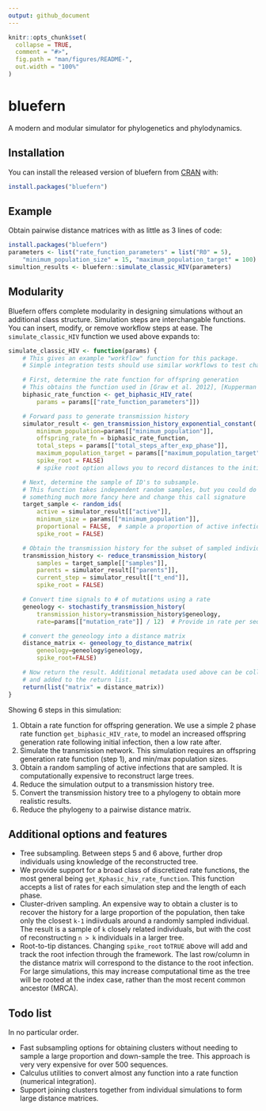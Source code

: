 ```yaml
---
output: github_document
---
```


<!-- README.md is generated from README.Rmd. Please edit that file -->

```r
knitr::opts_chunk$set(
  collapse = TRUE,
  comment = "#>",
  fig.path = "man/figures/README-",
  out.width = "100%"
)
```
# bluefern

<!-- badges: start -->
<!-- badges: end -->

A modern and modular simulator for phylogenetics and phylodynamics.

<!-- One short paragraph about simulation -->

## Installation

You can install the released version of bluefern from [CRAN](https://CRAN.R-project.org) with:

``` r
install.packages("bluefern")
```

## Example

Obtain pairwise distance matrices with as little as 3 lines of code:

```r
install.packages("bluefern")
parameters <- list("rate_function_parameters" = list("R0" = 5),
    "minimum_population_size" = 15, "maximum_population_target" = 100)
simultion_results <- bluefern::simulate_classic_HIV(parameters)
```

## Modularity

Bluefern offers complete modularity in designing simulations without an additional class structure. Simulation steps are interchangable functions. You can insert, modify, or remove workflow steps at ease. The `simulate_classic_HIV` function we used above expands to:

```r
simulate_classic_HIV <- function(params) {
    # This gives an example "workflow" function for this package.
    # Simple integration tests should use similar workflows to test changes.

    # First, determine the rate function for offspring generation
    # This obtains the function used in [Graw et al. 2012], [Kupperman et al. 2022]
    biphasic_rate_function <- get_biphasic_HIV_rate(
        params = params[["rate_function_parameters"]])

    # Forward pass to generate transmission history
    simulator_result <- gen_transmission_history_exponential_constant(
        minimum_population=params[["minimum_population"]],
        offspring_rate_fn = biphasic_rate_function,
        total_steps = params[["total_steps_after_exp_phase"]],
        maximum_population_target = params[["maximum_population_target"]],
        spike_root = FALSE)
        # spike root option allows you to record distances to the initial infection

    # Next, determine the sample of ID's to subsample.
    # This function takes independent random samples, but you could do
    # something much more fancy here and change this call signature
    target_sample <- random_ids(
        active = simulator_result[["active"]],
        minimum_size = params[["minimum_population"]],
        proportional = FALSE,  # sample a proportion of active infections
        spike_root = FALSE)

    # Obtain the transmission history for the subset of sampled individuals
    transmission_history <- reduce_transmission_history(
        samples = target_sample[["samples"]],
        parents = simulator_result[["parents"]],
        current_step = simulator_result[["t_end"]],
        spike_root = FALSE)

    # Convert time signals to # of mutations using a rate
    geneology <- stochastify_transmission_history(
        transmission_history=transmission_history$geneology,
        rate=params[["mutation_rate"]] / 12)  # Provide in rate per sequence per year

    # convert the geneology into a distance matrix
    distance_matrix <- geneology_to_distance_matrix(
        geneology=geneology$geneology,
        spike_root=FALSE)

    # Now return the result. Additional metadata used above can be collected
    # and added to the return list.
    return(list("matrix" = distance_matrix))
}
```

Showing 6 steps in this simulation:

1. Obtain a rate function for offspring generation. We use a simple 2 phase rate function `get_biphasic_HIV_rate`, to model an increased offspring generation rate following initial infection, then a low rate after.
2. Simulate the transmission network. This simulation requires an offspring generation rate function (step 1), and min/max population sizes.
3. Obtain a random sampling of active infections that are sampled. It is computationally expensive to reconstruct large trees.
4. Reduce the simulation output to a transmission history tree.
5. Convert the transmission history tree to a phylogeny to obtain more realistic results.
6. Reduce the phylogeny to a pairwise distance matrix.


## Additional options and features

* Tree subsampling. Between steps 5 and 6 above, further drop individuals using knowledge of the reconstructed tree.
* We provide support for a broad class of discretized rate functions, the most general being `get_Kphasic_hiv_rate_function`. This function accepts a list of rates for each simulation step and the length of each phase.
<!-- This needs an example -->
* Cluster-driven sampling. An expensive way to obtain a cluster is to recover the history for a large proportion of the population, then take only the closest `k-1` indiivduals around a randomly sampled individual. The result is a sample of `k` closely related individuals, but with the cost of reconstructing `n > k` individuals in a larger tree.
* Root-to-tip distances. Changing `spike_root` to`TRUE` above will add and track the root infection through the framework. The last row/column in the distance matrix will correspond to the distance to the root infection. For large simulations, this may increase computational time as the tree will be rooted at the index case, rather than the most recent common ancestor (MRCA).


## Todo list
In no particular order.

* Fast subsampling options for obtaining clusters without needing to sample a large proportion and down-sample the tree. This approach is very very expensive for over 500 sequences.
* Calculus utilities to convert almost any function into a rate function (numerical integration).
* Support joining clusters together from individual simulations to form large distance matrices.
